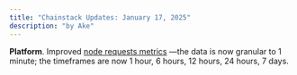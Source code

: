 ```yaml
---
title: "Chainstack Updates: January 17, 2025"
description: "by Ake"
---
```

**Platform**. Improved [node requests metrics](/docs/manage-your-node#view-node-requests-metrics) —the data is now granular to 1 minute; the timeframes are now 1 hour, 6 hours, 12 hours, 24 hours, 7 days.
